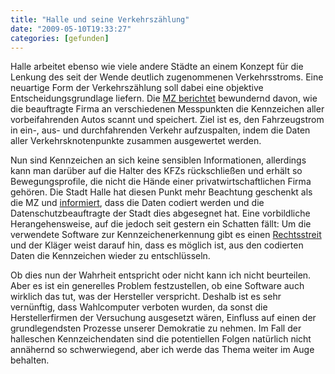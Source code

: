 ```yaml
---
title: "Halle und seine Verkehrszählung"
date: "2009-05-10T19:33:27"
categories: [gefunden]
---
```


Halle arbeitet ebenso wie viele andere Städte an einem Konzept für die Lenkung des seit der Wende deutlich zugenommenen Verkehrsstroms. Eine neuartige Form der Verkehrszählung soll dabei eine objektive Entscheidungsgrundlage liefern. Die [MZ berichtet](http://www.mz-web.de/servlet/ContentServer?pagename=ksta/page&atype=ksArtikel&aid=1241588389406) bewundernd davon, wie die beauftragte Firma an verschiedenen Messpunkten die Kennzeichen aller vorbeifahrenden Autos scannt und speichert. Ziel ist es, den Fahrzeugstrom in ein-, aus- und durchfahrenden Verkehr aufzuspalten, indem die Daten aller Verkehrsknotenpunkte zusammen ausgewertet werden.

Nun sind Kennzeichen an sich keine sensiblen Informationen, allerdings kann man darüber auf die Halter des KFZs rückschließen und erhält so Bewegungsprofile, die nicht die Hände einer privatwirtschaftlichen Firma gehören. Die Stadt Halle hat diesen Punkt mehr Beachtung geschenkt als die MZ und [informiert](http://www.halle.de/index.asp?MenuID=887&NewsID=22370&NewsLocation=7&TotalNews=40), dass die Daten codiert werden und die Datenschutzbeauftragte der Stadt dies abgesegnet hat. Eine vorbildliche Herangehensweise, auf die jedoch seit gestern ein Schatten fällt: Um die verwendete Software zur Kennzeichenerkennung gibt es einen [Rechtsstreit](http://www.pflaster-info-agentur.de/index.php?area=1&p=news&newsid=6015) und der Kläger weist darauf hin, dass es möglich ist, aus den codierten Daten die Kennzeichen wieder zu entschlüsseln.

Ob dies nun der Wahrheit entspricht oder nicht kann ich nicht beurteilen. Aber es ist ein generelles Problem festzustellen, ob eine Software auch wirklich das tut, was der Hersteller verspricht. Deshalb ist es sehr vernünftig, dass Wahlcomputer verboten wurden, da sonst die Herstellerfirmen der Versuchung ausgesetzt wären, Einfluss auf einen der grundlegendsten Prozesse unserer Demokratie zu nehmen. Im Fall der halleschen Kennzeichendaten sind die potentiellen Folgen natürlich nicht annähernd so schwerwiegend, aber ich werde das Thema weiter im Auge behalten.

